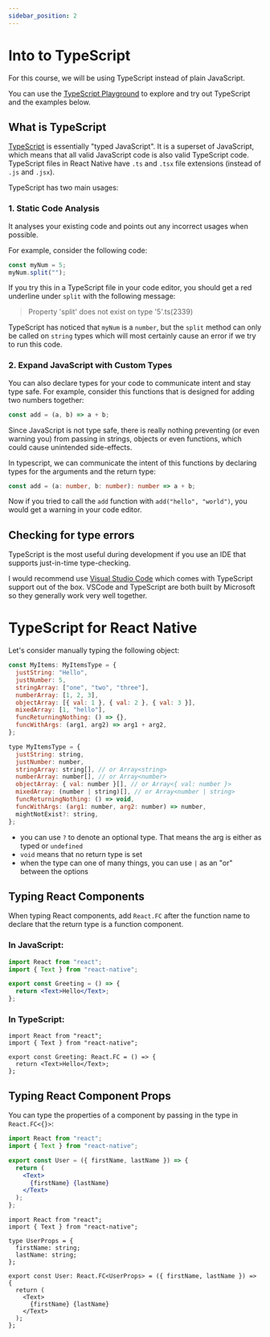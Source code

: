 ```yaml
---
sidebar_position: 2
---
```


# Into to TypeScript

For this course, we will be using TypeScript instead of plain JavaScript.

You can use the [TypeScript Playground](https://www.typescriptlang.org/play) to explore and try out TypeScript and the examples below.

## What is TypeScript

[TypeScript](https://www.typescriptlang.org/) is essentially "typed JavaScript". It is a superset of JavaScript, which means that all valid JavaScript code is also valid TypeScript code. TypeScript files in React Native have `.ts` and `.tsx` file extensions (instead of `.js` and `.jsx`).

TypeScript has two main usages:

### 1. Static Code Analysis

It analyses your existing code and points out any incorrect usages when possible.

For example, consider the following code:

```ts
const myNum = 5;
myNum.split("");
```

If you try this in a TypeScript file in your code editor, you should get a red underline under `split` with the following message:

> Property 'split' does not exist on type '5'.ts(2339)

TypeScript has noticed that `myNum` is a `number`, but the `split` method can only be called on `string` types which will most certainly cause an error if we try to run this code.

### 2. Expand JavaScript with Custom Types

You can also declare types for your code to communicate intent and stay type safe. For example, consider this functions that is designed for adding two numbers together:

```js title="add.js"
const add = (a, b) => a + b;
```

Since JavaScript is not type safe, there is really nothing preventing (or even warning you) from passing in strings, objects or even functions, which could cause unintended side-effects.

In typescript, we can communicate the intent of this functions by declaring types for the arguments and the return type:

```ts title="add.ts"
const add = (a: number, b: number): number => a + b;
```

Now if you tried to call the `add` function with `add("hello", "world")`, you would get a warning in your code editor.

## Checking for type errors

TypeScript is the most useful during development if you use an IDE that supports just-in-time type-checking.

I would recommend use [Visual Studio Code](https://code.visualstudio.com/) which comes with TypeScript support out of the box. VSCode and TypeScript are both built by Microsoft so they generally work very well together.

# TypeScript for React Native

Let's consider manually typing the following object:

```js
const MyItems: MyItemsType = {
  justString: "Hello",
  justNumber: 5,
  stringArray: ["one", "two", "three"],
  numberArray: [1, 2, 3],
  objectArray: [{ val: 1 }, { val: 2 }, { val: 3 }],
  mixedArray: [1, "hello"],
  funcReturningNothing: () => {},
  funcWithArgs: (arg1, arg2) => arg1 + arg2,
};

type MyItemsType = {
  justString: string,
  justNumber: number,
  stringArray: string[], // or Array<string>
  numberArray: number[], // or Array<number>
  objectArray: { val: number }[], // or Array<{ val: number }>
  mixedArray: (number | string)[], // or Array<number | string>
  funcReturningNothing: () => void,
  funcWithArgs: (arg1: number, arg2: number) => number,
  mightNotExist?: string,
};
```

- you can use `?` to denote an optional type. That means the arg is either as typed or `undefined`
- `void` means that no return type is set
- when the type can one of many things, you can use `|` as an "or" between the options

## Typing React Components

When typing React components, add `React.FC` after the function name to declare that the return type is a function component.

### In JavaScript:

```jsx title="Greeting.jsx"
import React from "react";
import { Text } from "react-native";

export const Greeting = () => {
  return <Text>Hello</Text>;
};
```

### In TypeScript:

```tsx title="Greeting.tsx"
import React from "react";
import { Text } from "react-native";

export const Greeting: React.FC = () => {
  return <Text>Hello</Text>;
};
```

## Typing React Component Props

You can type the properties of a component by passing in the type in `React.FC<{}>`:

```jsx title="User.jsx"
import React from "react";
import { Text } from "react-native";

export const User = ({ firstName, lastName }) => {
  return (
    <Text>
      {firstName} {lastName}
    </Text>
  );
};
```

```tsx title="User.tsx"
import React from "react";
import { Text } from "react-native";

type UserProps = {
  firstName: string;
  lastName: string;
};

export const User: React.FC<UserProps> = ({ firstName, lastName }) => {
  return (
    <Text>
      {firstName} {lastName}
    </Text>
  );
};
```
